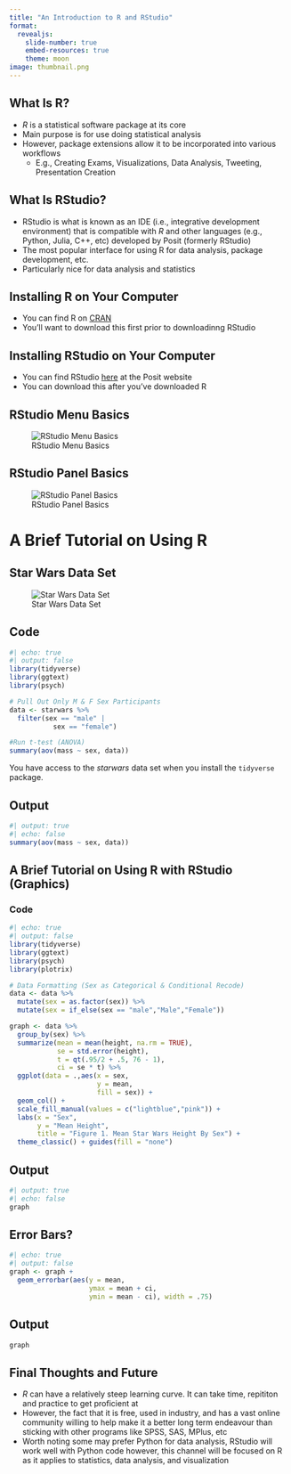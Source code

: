 ```yaml
---
title: "An Introduction to R and RStudio"
format: 
  revealjs:
    slide-number: true
    embed-resources: true
    theme: moon
image: thumbnail.png
---
```


## What Is R?

- *R* is a statistical software package at its core
- Main purpose is for use doing statistical analysis
- However, package extensions allow it to be incorporated into various workflows
  - E.g., Creating Exams, Visualizations, Data Analysis, Tweeting, Presentation Creation

## What Is RStudio?

- RStudio is what is known as an IDE (i.e., integrative development environment) that is compatible with *R* and other languages (e.g., Python, Julia, C++, etc) developed by Posit (formerly RStudio)
- The most popular interface for using R for data analysis, package development, etc.
- Particularly nice for data analysis and statistics

## Installing R on Your Computer 

- You can find R on [CRAN](https://cran.r-project.org)
- You'll want to download this first prior to downloadinng RStudio

## Installing RStudio on Your Computer 

- You can find RStudio [here](https://posit.co) at the Posit website
- You can download this after you've downloaded R

## RStudio Menu Basics

![RStudio Menu Basics](Menu_Basics.png)

## RStudio Panel Basics

![RStudio Panel Basics](Panel_Basics.png)

# A Brief Tutorial on Using R


## Star Wars Data Set

![Star Wars Data Set](StarWars.png)

## Code

```r
#| echo: true
#| output: false
library(tidyverse)
library(ggtext)
library(psych)

# Pull Out Only M & F Sex Participants
data <- starwars %>% 
  filter(sex == "male" |
           sex == "female")

#Run t-test (ANOVA)
summary(aov(mass ~ sex, data))
```

::: {.callout-note}
You have access to the *starwars* data set when you install the `tidyverse` package.
:::

## Output

```r
#| output: true
#| echo: false
summary(aov(mass ~ sex, data))
```

## A Brief Tutorial on Using R with RStudio (Graphics)

### Code

```r
#| echo: true
#| output: false
library(tidyverse)
library(ggtext)
library(psych)
library(plotrix)

# Data Formatting (Sex as Categorical & Conditional Recode)
data <- data %>% 
  mutate(sex = as.factor(sex)) %>% 
  mutate(sex = if_else(sex == "male","Male","Female"))

graph <- data %>% 
  group_by(sex) %>% 
  summarize(mean = mean(height, na.rm = TRUE),
            se = std.error(height),
            t = qt(.95/2 + .5, 76 - 1),
            ci = se * t) %>% 
  ggplot(data = .,aes(x = sex, 
                      y = mean, 
                      fill = sex)) + 
  geom_col() + 
  scale_fill_manual(values = c("lightblue","pink")) + 
  labs(x = "Sex",
       y = "Mean Height",
       title = "Figure 1. Mean Star Wars Height By Sex") + 
  theme_classic() + guides(fill = "none")
```

## Output

```r
#| output: true
#| echo: false
graph
```

## Error Bars?

```r
#| echo: true
#| output: false
graph <- graph + 
  geom_errorbar(aes(y = mean, 
                    ymax = mean + ci, 
                    ymin = mean - ci), width = .75)
```

## Output

```r
graph
```

## Final Thoughts and Future

- *R* can have a relatively steep learning curve. It can take time, repititon and practice to get proficient at
- However, the fact that it is free, used in industry, and has a vast online community willing to help make it a better long term endeavour than sticking with other programs like SPSS, SAS, MPlus, etc
- Worth noting some may prefer Python for data analysis, RStudio will work well with Python code however, this channel will be focused on R as it applies to statistics, data analysis, and visualization


